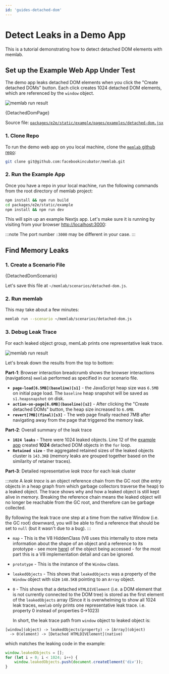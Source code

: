 ```yaml
---
id: 'guides-detached-dom'
---
```



# Detect Leaks in a Demo App

This is a tutorial demonstrating how to detect detached DOM elements with memlab.

## Set up the Example Web App Under Test

The demo app leaks detached DOM elements when you click the
"Create detached DOMs" button.
Each click creates 1024 detached DOM elements, which are referenced
by the `window` object.

![memlab run result](./example-app-1.png)

<CodeBlock showLineNumbers language="jsx">{DetachedDomPage}</CodeBlock>

Source file: [`packages/e2e/static/example/pages/examples/detached-dom.jsx`](../../../packages/e2e/static/example/pages/examples/detached-dom.jsx)

### 1. Clone Repo

To run the demo web app on you local machine, clone the
[`memlab` github repo](https://github.com/facebookincubator/memlab):
```bash
git clone git@github.com:facebookincubator/memlab.git
```

### 2. Run the Example App
Once you have a repo in your local machine, run the following commands
from the root directory of memlab project:

```bash
npm install && npm run build
cd packages/e2e/static/example
npm install && npm run dev
```

This will spin up an example Nextjs app. Let's make sure it is
running by visiting from your browser
[http://localhost:3000](http://localhost:3000):

:::note
The port number `:3000` may be different in your case.
:::

## Find Memory Leaks

### 1. Create a Scenario File

<CodeBlock language="jsx">{DetachedDomScenario}</CodeBlock>

Let's save this file at `~/memlab/scenarios/detached-dom.js`.

### 2. Run memlab

This may take about a few minutes:

```bash
memlab run --scenario ~/memlab/scenarios/detached-dom.js
```

### 3. Debug Leak Trace

For each leaked object group, memLab prints one representative leak trace.

![memlab run result](./memlab-result-2.png)

Let's break down the results from the top to bottom:

**Part-1**: Browser interaction breadcrumb shows the browser
interactions (navigations) `memlab` performed as specified in our scenario file.

  * **`page-load[6.5MB](baseline)[s1]`** - the JavaScript heap size was
    `6.5MB` on initial page load. The `baseline` heap snapshot will be saved as
    `s1.heapsnapshot` on disk.
  * **`action-on-page[6.6MB](baseline)[s2]`** - After clicking the
    "Create detached DOMs" button, the heap size increased to `6.6MB`.
  * **`revert[7MB](final)[s3]`** - The web page finally reached 7MB
    after navigating away from the page that triggered the memory leak.

**Part-2**: Overall summary of the leak trace

  * **`1024 leaks`** - There were 1024 leaked objects.
    Line 12 of the [example app](#set-up-the-example-web-app-under-test)
    created **1024** detached DOM objects in the `for` loop.
  * **`Retained size`** - the aggregated retained sizes of the leaked objects
    cluster is `143.3KB` (memory leaks are grouped together based on the
    similarity of retainer traces).

**Part-3**: Detailed representative *leak trace* for each leak cluster

:::note
A *leak trace* is an object reference chain from the GC root (the entry objects in a heap graph from which garbage collectors traverse the heap) to a leaked object.
The trace shows why and how a leaked object is still kept alive in memory.
Breaking the reference chain means the leaked object will no longer be reachable
from the GC root, and therefore can be garbage collected.

By following the leak trace one step at a time from the native Window (i.e. the GC root) downward, you will be able to find a
reference that should be set to `null` (but it wasn't due to a bug).
:::
  * `map` - This is the V8 HiddenClass (V8 uses this internally to store meta information about the shape of an object and a reference to its prototype - see more [here](https://v8.dev/blog/fast-properties#hiddenclasses-and-descriptorarrays)) of the object being accessed - for the most part this is a V8 implementation detail and can be ignored.
  * `prototype` - This is the instance of the `Window` class.
  * `leakedObjects` - This shows that `leakedObjects` was a property of the
    `Window` object with size `148.5KB` pointing to an `Array` object.
  * `0` - This shows that a detached `HTMLDIVElement` (i.e. a DOM element that is not currently connected to the DOM tree) is stored as the first element of the `leakedObjects` array (Since it is overwhelming to show all 1024 leak traces,
    `memlab` only prints one representative leak trace. i.e. property 0 instead of properties 0->1023)

    In short, the leak trace path from `window` object to leaked object is:
```
[window](object) -> leakedObjects(property) -> [Array](object)
  -> 0(element) -> [Detached HTMLDIVElement](native)
```

which matches the leaking code in the example:

```javascript
window.leakedObjects = [];
for (let i = 0; i < 1024; i++) {
    window.leakedObjects.push(document.createElement('div'));
}
```
